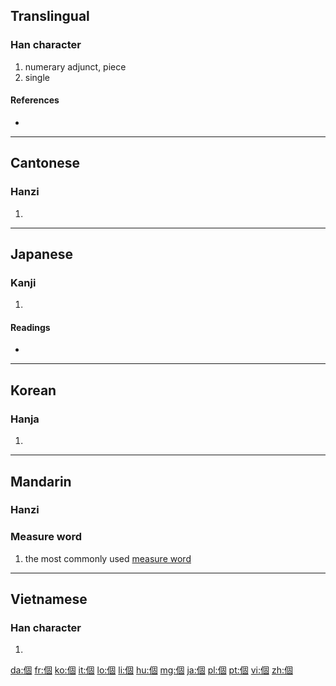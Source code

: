 {{also|个}}
==Translingual==
{{stroke order|type=animate}}

===Han character===
{{Han char|rn=9|rad=人|as=08|sn=10|four=2620<sub>0</sub>|canj=人田十口 (OWJR)|ids=⿰[[亻]][[固]]}}

# numerary adjunct, piece
# single

====References====
* {{Han ref|kx=0107.170|dkj=00758|dj=0228.020|hdz=10178.030|uh=500B|ud=20491|bh=ADD3|bd=44499}}

----

==Cantonese==

===Hanzi===
{{yue-hanzi|sim=个|jyut=go3|y=go3}}

# {{defn|Cantonese|sort=人08}}

----

==Japanese==

===Kanji===
{{ja-kanji|grade=5|rs=人08}}

# {{defn|Japanese}}

====Readings====
* {{ja-readings|on=[[こ]] (ko), [[か]] (ka)|kun=[[こ]] (ko)}}

----

==Korean==

===Hanja===
{{ko-hanja|hangeul=개|rv=gae|mr=kae}}

# {{defn|Korean|sort=人08}}

----

==Mandarin==

===Hanzi===
{{cmn-hanzi|sim=个|pin=[[gè]] ([[ge4]])|wg=ko<sup>4</sup>}}

===Measure word===
{{rfc-header|Measure word|lang=cmn}}
{{cmn-mw|t|pin=gè|pint=ge4|sim=个|rs=人08}}

# the most commonly used [[measure word]]

----

==Vietnamese==

===Han character===
{{vi-hantu|cái|rs=人08}}

# {{defn|Vietnamese}}

[[da:個]]
[[fr:個]]
[[ko:個]]
[[it:個]]
[[lo:個]]
[[li:個]]
[[hu:個]]
[[mg:個]]
[[ja:個]]
[[pl:個]]
[[pt:個]]
[[vi:個]]
[[zh:個]]